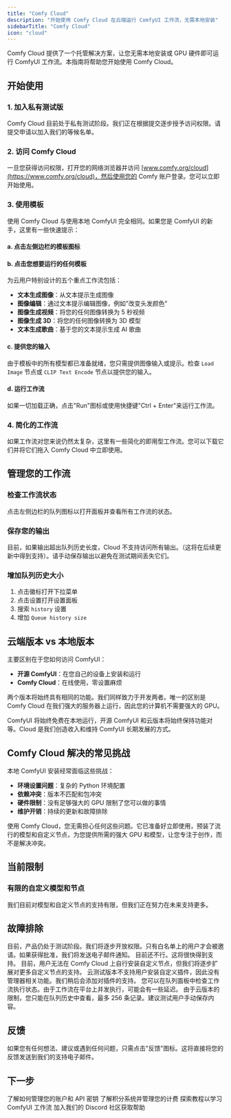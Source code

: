 ```yaml
---
title: "Comfy Cloud"
description: "开始使用 Comfy Cloud 在云端运行 ComfyUI 工作流，无需本地安装"
sidebarTitle: "Comfy Cloud"
icon: "cloud"
---
```


Comfy Cloud 提供了一个托管解决方案，让您无需本地安装或 GPU 硬件即可运行 ComfyUI 工作流。本指南将帮助您开始使用 Comfy Cloud。

## 开始使用

### 1. 加入私有测试版

Comfy Cloud 目前处于私有测试阶段。我们正在根据提交逐步授予访问权限。请提交申请以加入我们的等候名单。

### 2. 访问 Comfy Cloud

一旦您获得访问权限，打开您的网络浏览器并访问 [www.comfy.org/cloud](https://www.comfy.org/cloud)，然后使用您的 Comfy 账户登录。您可以立即开始使用。

### 3. 使用模板

使用 Comfy Cloud 与使用本地 ComfyUI 完全相同。如果您是 ComfyUI 的新手，这里有一些快速提示：

#### a. 点击左侧边栏的模板图标

#### b. 点击您想要运行的任何模板

为云用户特别设计的五个重点工作流包括：

- **文本生成图像**：从文本提示生成图像
- **图像编辑**：通过文本提示编辑图像，例如"改变头发颜色"
- **图像生成视频**：将您的任何图像转换为 5 秒视频
- **图像生成 3D**：将您的任何图像转换为 3D 模型
- **文本生成歌曲**：基于您的文本提示生成 AI 歌曲

#### c. 提供您的输入

由于模板中的所有模型都已准备就绪，您只需提供图像输入或提示。检查 `Load Image` 节点或 `CLIP Text Encode` 节点以提供您的输入。

#### d. 运行工作流

如果一切加载正确，点击"Run"图标或使用快捷键"Ctrl + Enter"来运行工作流。

### 4. 简化的工作流

如果工作流对您来说仍然太复杂，这里有一些简化的即用型工作流。您可以下载它们并将它们拖入 Comfy Cloud 中立即使用。

## 管理您的工作流

### 检查工作流状态

点击左侧边栏的队列图标以打开面板并查看所有工作流的状态。

### 保存您的输出

目前，如果输出超出队列历史长度，Cloud 不支持访问所有输出。（这将在后续更新中得到支持）。请手动保存输出以避免在测试期间丢失它们。

### 增加队列历史大小

1. 点击徽标打开下拉菜单
2. 点击设置打开设置面板
3. 搜索 `history` 设置
4. 增加 `Queue history size`

## 云端版本 vs 本地版本

主要区别在于您如何访问 ComfyUI：

- **开源 ComfyUI**：在您自己的设备上安装和运行
- **Comfy Cloud**：在线使用，零设置麻烦

两个版本将始终具有相同的功能。我们同样致力于开发两者。唯一的区别是 Comfy Cloud 在我们强大的服务器上运行，因此您的计算机不需要强大的 GPU。

ComfyUI 将始终免费在本地运行，开源 ComfyUI 和云版本将始终保持功能对等。Cloud 是我们创造收入和维持 ComfyUI 长期发展的方式。

## Comfy Cloud 解决的常见挑战

本地 ComfyUI 安装经常面临这些挑战：

- **环境设置问题**：复杂的 Python 环境配置
- **依赖冲突**：版本不匹配和包冲突
- **硬件限制**：没有足够强大的 GPU 限制了您可以做的事情
- **维护开销**：持续的更新和故障排除

使用 Comfy Cloud，您无需担心任何这些问题。它已准备好立即使用，预装了流行的模型和自定义节点，为您提供所需的强大 GPU 和模型，让您专注于创作，而不是解决冲突。

## 当前限制

### 有限的自定义模型和节点

我们目前对模型和自定义节点的支持有限，但我们正在努力在未来支持更多。

## 故障排除

<AccordionGroup>
  <Accordion title="为什么我无法访问 Comfy Cloud？">
    目前，产品仍处于测试阶段。我们将逐步开放权限。只有白名单上的用户才会被邀请。如果获得批准，我们将发送电子邮件通知。
  </Accordion>

  <Accordion title="我可以上传自己的模型吗？">
    目前还不行。这将很快得到支持。
  </Accordion>

  <Accordion title="我可以安装自定义节点吗？">
    目前，用户无法在 Comfy Cloud 上自行安装自定义节点，但我们将逐步扩展对更多自定义节点的支持。
  </Accordion>

  <Accordion title="云测试版本有管理器吗？">
    云测试版本不支持用户安装自定义插件，因此没有管理器相关功能。我们稍后会添加对插件的支持。
  </Accordion>

  <Accordion title="如何检查正在运行的工作流的状态？">
    您可以在队列面板中检查工作流执行状态。由于工作流在平台上并发执行，可能会有一些延迟。
  </Accordion>

  <Accordion title="如何检查执行历史？">
    由于云版本的限制，您只能在队列历史中查看，最多 256 条记录。建议测试用户手动保存内容。
  </Accordion>
</AccordionGroup>

## 反馈

如果您有任何想法、建议或遇到任何问题，只需点击"反馈"图标。这将直接将您的反馈发送到我们的支持电子邮件。

## 下一步

<CardGroup cols={2}>
  <Card title="账户管理" icon="user" href="/zh-CN/interface/user">
    了解如何管理您的账户和 API 密钥
  </Card>
  
  <Card title="积分与计费" icon="credit-card" href="/zh-CN/interface/credits">
    了解积分系统并管理您的计费
  </Card>
  
  <Card title="教程" icon="book" href="/zh-CN/tutorials/basic/text-to-image">
    探索教程以学习 ComfyUI 工作流
  </Card>
  
  <Card title="支持" icon="life-ring" href="https://discord.com/invite/comfyorg">
    加入我们的 Discord 社区获取帮助
  </Card>
</CardGroup>
